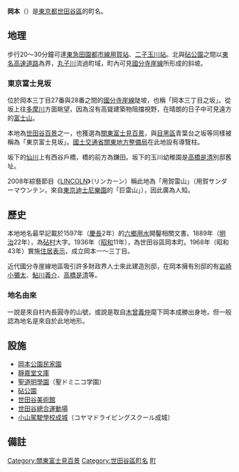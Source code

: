 
{{Pathnav|日本|東京都|世田谷區|frame=1}}
{{Infobox Settlement
|official_name = 岡本
|native_name =
|settlement_type = [[町|町]]
|image_skyline =
|imagesize =
|image_caption =
|image_flag =
|image_seal =
| image_map =
| map_caption =
| pushpin_map =
|subdivision_type = [[國家|國家]]
|subdivision_name = [[File:Flag_of_Japan.svg|border]] [[日本|日本]]
|subdivision_type1 = [[都道府縣|都道府縣]]
|subdivision_name1 = [[File:Flag_of_Tokyo_Prefecture.svg|25px]] [[東京都|東京都]]
|subdivision_type2 = [[東京都區部|特別區]]
|subdivision_name2 = [[File:Flag_of_Setagaya,_Tokyo.svg|25px]] [[世田谷區|世田谷區]]
|established_title =
|established_date =
|government_type =
|leader_title =
|leader_name =
|area_magnitude =
|area_total_sq_mi =
|area_total_km2 =
|area_land_sq_mi =
|area_land_km2 =
|area_urban_sq_mi =
|area_urban_km2 =
|area_metro_km2 =
|area_metro_sq_mi =
|population_as_of= 2013年（平成25年）9月1日
|population_footnotes = <ref>[http://www.city.setagaya.lg.jp/kurashi/107/157/692/694/1884/d00123410_d/fil/district201309.xls 平成25年（2013年）の世田谷区の町丁別人口と世帯数 - 世田谷区]</ref>
|population_total = 7594
|population_urban =
|population_metro =
|population_density_sq_mi =
|population_density_km2 =
| timezone = [[日本標準時間|JST]]
| utc_offset = +9
|timezone_DST =
|utc_offset_DST =
|latd=|latm=|lats=|latNS=
|longd=|longm=|longs=|longEW=
|elevation_footnotes=
|elevation_m =
|elevation_ft =
|postal_code_type = [[郵遞區號|郵遞區號]]
|postal_code =  157-0076
|area_code =
|website =
|footnotes =
}}
'''岡本'''（{{jpn|j=岡本|hg=おかもと|rm=Okamoto|f=y}}）是[[東京都|東京都]][[世田谷區|世田谷區]]的町名。

== 地理 ==
步行20～30分鐘可達[[東急田園都市線|東急田園都市線]][[用賀站|用賀站]]、[[二子玉川站|二子玉川站]]。北與[[砧公園|砧公園]]之間以[[東名高速道路|東名高速道路]]為界，[[丸子川|丸子川]]流過町域，町內可見[[國分寺崖線|國分寺崖線]]所形成的斜坡。

=== 東京富士見坂 ===
位於岡本三丁目27番與28番之間的[[國分寺崖線|國分寺崖線]]陡坡，也稱「岡本三丁目之坂」。從坂上往[[多摩川|多摩川]]方面眺望，因為沒有高聳建築物阻擋視野，在晴朗的日子中可見遠方的[[富士山|富士山]]。

本地為[[世田谷百景|世田谷百景]]之一，也獲選為[[關東富士見百景|關東富士見百景]]，與[[目黑區|目黑區]]青葉台之坂等同樣被稱為「東京富士見坂」。[[國土交通省|國土交通省]][[關東地方整備局|關東地方整備局]]在此地設有導覽柱。

坂下的[[仙川|仙川]]上有西谷戶橋，橋的前方為鎌田。坂下的玉川幼稚園是[[高橋是清|高橋是清]]別邸舊址。

2008年綜藝節目《[[LINCOLN_(電視節目)|LINCOLN]]》（リンカーン）稱此地為「用賀雷山」（用賀サンダーマウンテン，來自[[東京迪士尼樂園|東京迪士尼樂園]]的「巨雷山」），因此廣為人知。

== 歷史 ==
本地地名最早記載於1597年（[[慶長|慶長]]2年）的[[六鄉用水|六鄉用水]]開鑿相關文書。1889年（[[明治|明治]]22年），為[[砧村|砧村]]大字。1936年（[[昭和|昭和]]11年），為世田谷區岡本町。1968年（昭和43年）實施[[住居表示|住居表示]]，成立岡本一～三丁目。

近代國分寺崖線地區吸引許多財政界人士來此建造別邸，在岡本擁有別邸的有[[岩崎小彌太|岩崎小彌太]]、[[鮎川義介|鮎川義介]]、[[高橋是清|高橋是清]]等。

=== 地名由來 ===
一說是來自村內長圓寺的山號，或說是取自[[源義仲|木曾義仲]]麾下岡本成勝出身地，但一般認為地名是來自於此地地形。

== 設施 ==
*[[岡本公園民家園|岡本公園民家園]]
*[[靜嘉堂文庫|靜嘉堂文庫]]
*[[聖道明學園|聖道明學園]]（聖ドミニコ学園）
*[[砧公園|砧公園]]
*[[世田谷美術館|世田谷美術館]]
*[[世田谷總合運動場|世田谷總合運動場]]
*[[小山駕駛學校|小山駕駛學校成城]]（コヤマドライビングスクール成城）

== 備註 ==
{{reflist}}

{{世田谷區的町名}}

{{DEFAULTSORT:Okamoto}}
[[Category:關東富士見百景|Category:關東富士見百景]]
[[Category:世田谷區町名|Category:世田谷區町名]]
[[Category:以人名命名的日本行政區|町]]